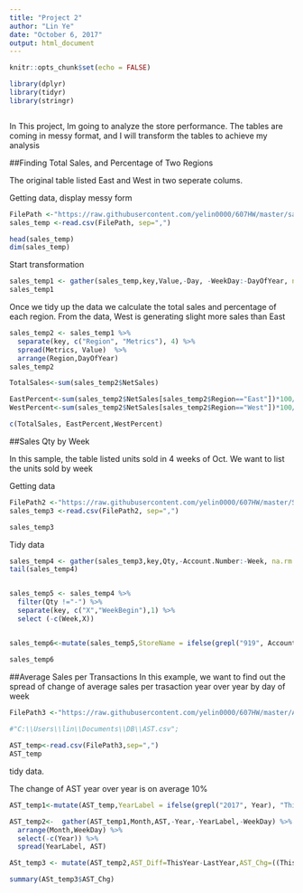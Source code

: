 ---
title: "Project 2"
author: "Lin Ye"
date: "October 6, 2017"
output: html_document
---


```{r setup, include=FALSE}
knitr::opts_chunk$set(echo = FALSE)

library(dplyr)
library(tidyr)
library(stringr)



```
In This project, Im going to analyze the store performance. The tables are coming in messy format, and I will transform the tables to achieve my analysis

##Finding Total Sales, and Percentage of Two Regions

The original table listed East and West in two seperate colums.

Getting data, display messy form
```{r}
FilePath <-"https://raw.githubusercontent.com/yelin0000/607HW/master/sales_summary.csv";
sales_temp <-read.csv(FilePath, sep=",")

head(sales_temp)
dim(sales_temp)

```
Start transformation
```{r}

sales_temp1 <- gather(sales_temp,key,Value,-Day, -WeekDay:-DayOfYear, na.rm = TRUE)
sales_temp1
```

Once we tidy up the data we calculate the total sales and percentage of each region. From the data, West is generating slight more sales than East
```{r}

sales_temp2 <- sales_temp1 %>% 
  separate(key, c("Region", "Metrics"), 4) %>% 
  spread(Metrics, Value)  %>%
  arrange(Region,DayOfYear)
sales_temp2

TotalSales<-sum(sales_temp2$NetSales)

EastPercent<-sum(sales_temp2$NetSales[sales_temp2$Region=="East"])*100/TotalSales
WestPercent<-sum(sales_temp2$NetSales[sales_temp2$Region=="West"])*100/TotalSales

c(TotalSales, EastPercent,WestPercent)

```



##Sales Qty by Week

In this sample, the table listed units sold in 4 weeks of Oct. We want to list the units sold by week

Getting data 
```{r}
FilePath2 <-"https://raw.githubusercontent.com/yelin0000/607HW/master/Sales.csv";
sales_temp3 <-read.csv(FilePath2, sep=",")

sales_temp3
```
Tidy data
```{r}

sales_temp4 <- gather(sales_temp3,key,Qty,-Account.Number:-Week, na.rm = TRUE) 
tail(sales_temp4)


sales_temp5 <- sales_temp4 %>% 
  filter(Qty !="-") %>%
  separate(key, c("X","WeekBegin"),1) %>%
  select (-c(Week,X)) 


sales_temp6<-mutate(sales_temp5,StoreName = ifelse(grepl("919", Account.Number), "Flatiron","BroadWay"))

sales_temp6


```

##Average Sales per Transactions
In this example, we want to find out the spread of change of average sales per trasaction year over year by day of week 

```{r}

FilePath3 <-"https://raw.githubusercontent.com/yelin0000/607HW/master/AST.csv";
  
#"C:\\Users\\lin\\Documents\\DB\\AST.csv";

AST_temp<-read.csv(FilePath3,sep=",")
AST_temp
```

tidy data.

The change of AST year over year is on average 10%
```{r}
AST_temp1<-mutate(AST_temp,YearLabel = ifelse(grepl("2017", Year), "ThisYear","LastYear")) 

AST_temp2<-  gather(AST_temp1,Month,AST,-Year,-YearLabel,-WeekDay) %>%
  arrange(Month,WeekDay) %>%
  select(-c(Year)) %>%
  spread(YearLabel, AST) 

ASt_temp3 <- mutate(AST_temp2,AST_Diff=ThisYear-LastYear,AST_Chg=((ThisYear/LastYear)-1)*100)

summary(ASt_temp3$AST_Chg)


```